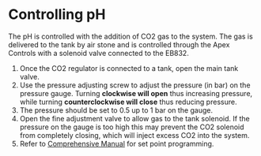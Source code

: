 # Controlling pH

The pH is controlled with the addition of CO2 gas to the system. The gas is delivered to the tank by air stone and is controlled through the Apex Controls with a solenoid valve connected to the EB832.

1. Once the CO2 regulator is connected to a tank, open the main tank valve.
2. Use the pressure adjusting screw to adjust the pressure (in bar) on the pressure gauge. Turning **clockwise will open** thus increasing pressure, while turning **counterclockwise will close** thus reducing pressure.
3. The pressure should be set to 0.5 up to 1 bar on the gauge.
4. Open the fine adjustment valve to allow gas to the tank solenoid. If the pressure on the gauge is too high this may prevent the CO2 solenoid from completely closing, which will inject excess CO2 into the system.
5. Refer to [Comprehensive Manual](Manuals/Apex_Comprehensive_Reference_Manual.pdf) for set point programming.